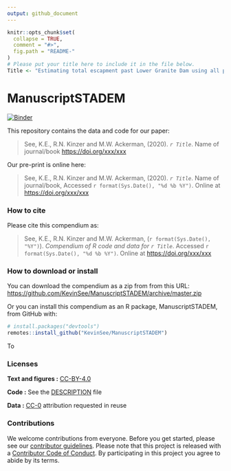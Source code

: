 ```yaml
---
output: github_document
---
```


<!-- README.md is generated from README.Rmd. Please edit that file -->

```r
knitr::opts_chunk$set(
  collapse = TRUE,
  comment = "#>",
  fig.path = "README-"
)
# Please put your title here to include it in the file below.
Title <- "Estimating total escapment past Lower Granite Dam using all possible data"
```

# ManuscriptSTADEM

[![Binder](https://mybinder.org/badge_logo.svg)](https://mybinder.org/v2/gh/KevinSee/ManuscriptSTADEM/master?urlpath=rstudio)

This repository contains the data and code for our paper:

> See, K.E., R.N. Kinzer and M.W. Ackerman, (2020). _`r Title`_. Name of journal/book <https://doi.org/xxx/xxx>

Our pre-print is online here:

> See, K.E., R.N. Kinzer and M.W. Ackerman, (2020). _`r Title`_. Name of journal/book, Accessed `r format(Sys.Date(), "%d %b %Y")`. Online at <https://doi.org/xxx/xxx>


### How to cite

Please cite this compendium as:

> See, K.E., R.N. Kinzer and M.W. Ackerman, (`r format(Sys.Date(), "%Y")`). _Compendium of R code and data for `r Title`_. Accessed `r format(Sys.Date(), "%d %b %Y")`. Online at <https://doi.org/xxx/xxx>

### How to download or install

You can download the compendium as a zip from from this URL: <https://github.com/KevinSee/ManuscriptSTADEM/archive/master.zip>

Or you can install this compendium as an R package, ManuscriptSTADEM, from GitHub with:


```r
# install.packages("devtools")
remotes::install_github("KevinSee/ManuscriptSTADEM")
```

To 

### Licenses

**Text and figures :**  [CC-BY-4.0](http://creativecommons.org/licenses/by/4.0/)

**Code :** See the [DESCRIPTION](DESCRIPTION) file

**Data :** [CC-0](http://creativecommons.org/publicdomain/zero/1.0/) attribution requested in reuse

### Contributions

We welcome contributions from everyone. Before you get started, please see our [contributor guidelines](CONTRIBUTING.md). Please note that this project is released with a [Contributor Code of Conduct](CONDUCT.md). By participating in this project you agree to abide by its terms.

